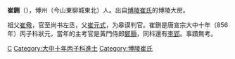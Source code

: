 '''崔鉶'''（{{bd|?||?||}}），博州（今山東聊城東北）人。出自[[博陵崔氏|博陵崔氏]]的博陵大房。

祖父[[崔儆|崔儆]]，官至尚书左丞，父[[崔元式|崔元式]]，为皋谟判官。崔鉶是唐宣宗大中十年（856年）丙子科狀元，當年的主考官是黃門侍郎[[鄭顥|鄭顥]]，同科還有[[李郢|李郢]]。事蹟無考。

[[Category:唐朝狀元|C]]
[[Category:大中十年丙子科進士|Category:大中十年丙子科進士]]
[[Category:博陵崔氏|Category:博陵崔氏]]